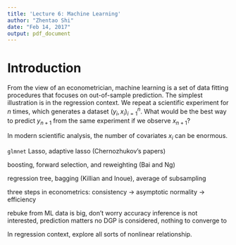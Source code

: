 ```yaml
---
title: 'Lecture 6: Machine Learning'
author: "Zhentao Shi"
date: "Feb 14, 2017"
output: pdf_document
---
```



# Introduction

From the view of an econometrician, machine learning is a set of data fitting procedures that focuses on out-of-sample prediction.
The simplest illustration is in the regression context. We repeat a scientific experiment for $n$ times, which generates a dataset $(y_i, x_i)_{i=1}^n$. What would be the best way to predict $y_{n+1}$ from the same experiment if we observe $x_{n+1}$?

In modern scientific analysis, the number of covariates $x_i$ can be enormous. 

`glmnet` Lasso, adaptive lasso (Chernozhukov's papers)

boosting, forward selection, and reweighting (Bai and Ng)

regression tree, bagging (Killian and Inoue), average of subsampling

three steps in econometrics:
consistency -> asymptotic normality -> efficiency

rebuke from ML
data is big, don't worry accuracy
inference is not interested, prediction matters
no DGP is considered, nothing to converge to



In regression context, explore all sorts of nonlinear relationship.

